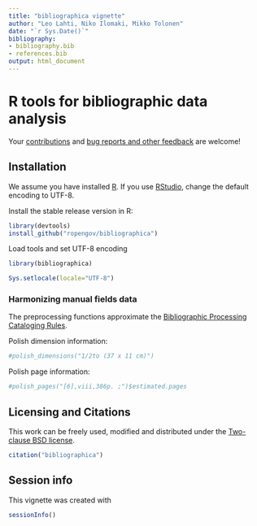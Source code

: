 ```yaml
---
title: "bibliographica vignette"
author: "Leo Lahti, Niko Ilomaki, Mikko Tolonen"
date: "`r Sys.Date()`"
bibliography: 
- bibliography.bib
- references.bib
output: html_document
---
```

<!--
  %\VignetteEngine{knitr::rmarkdown}
  %\VignetteIndexEntry{bibliographica Vignette}
  %\usepackage[utf8]{inputenc}
-->


R tools for bibliographic data analysis
===========

Your [contributions](http://ropengov.github.com/contact.html) and [bug
reports and other feedback](https://github.com/ropengov/bibliographica) are
welcome!

## Installation

We assume you have installed [R](http://www.r-project.org/). If you
use [RStudio](http://www.rstudio.com/ide/download/desktop), change the
default encoding to UTF-8. 

Install the stable release version in R:

```r
library(devtools)
install_github("ropengov/bibliographica")
```

Load tools and set UTF-8 encoding

```r
library(bibliographica)
```

```r
Sys.setlocale(locale="UTF-8") 
```


### Harmonizing manual fields data

The preprocessing functions approximate the [Bibliographic Processing Cataloging Rules](https://www.libraries.psu.edu/psul/cataloging/training/bpcr/300.html).

Polish dimension information:

```r
#polish_dimensions("1/2to (37 x 11 cm)")
```

Polish page information:

```r
#polish_pages("[6],viii,386p. ;")$estimated.pages
```

## Licensing and Citations

This work can be freely used, modified and distributed under the 
[Two-clause BSD license](http://en.wikipedia.org/wiki/BSD\_licenses).

```r
citation("bibliographica")
```

## Session info

This vignette was created with

```r
sessionInfo()
```
